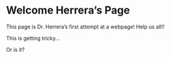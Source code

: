 # Welcome Herrera's Page

This page is Dr. Herrera's first attempt at a webpage! Help us all!!

This is getting tricky...

Or is it?